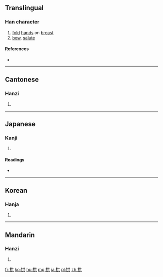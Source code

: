==Translingual==

===Han character===
{{Han char|rn=64|rad=手|as=06|sn=9|four=5408<sub>1</sub>|canj=手廿金 (QTC)|ids=⿰[[扌]][[共]]}}

# [[fold]] [[hand]]s on [[breast]]
# [[bow]], [[salute]]

====References====
* {{Han ref|kx=0428.020|dkj=11994|dj=0776.220|hdz=31867.020|uh=62F1|ud=25329|bh=ABFD|bd=44029}}

----

==Cantonese==

===Hanzi===
{{yue-hanzi|jyut=[[gung2]]|y=gung2}}

# {{defn|lang=yue|sort=手06}}

----

==Japanese==

===Kanji===
{{ja-kanji|grade=|rs=手06}}

# {{defn|lang=ja|sort=手06}}

====Readings====
* {{ja-readings|on=[[きょう]] (kyō)|kun=[[こまぬく]] (komanuku)}}

----

==Korean==

===Hanja===
{{ko-hanja|hangeul=공|eumhun=|rv=gong|mr=kong|y=kong}}

# {{defn|lang=ko|sort=手06}}

----

==Mandarin==

===Hanzi===
{{cmn-hanzi|pin=[[gǒng]] ([[gong3]])|wg=kung<sup>3</sup>}}

# {{defn|lang=cmn|sort=手06}}

[[fr:拱]]
[[ko:拱]]
[[hu:拱]]
[[mg:拱]]
[[ja:拱]]
[[pl:拱]]
[[zh:拱]]